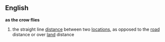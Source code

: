 == English ==
{{idiom2}}
'''as the crow flies'''
# the straight line [[distance]] between two [[locations]], as opposed to the [[road]] distance or over [[land]] distance